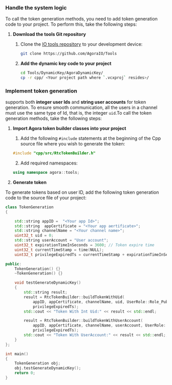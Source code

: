 ### Handle the system logic

To call the token generation methods, you need to add <Vg k="COMPANY" /> token generation code to your project. To perform this, take the following steps:

1.  **Download the <Vg k="COMPANY" /> tools Git repository**

    1. Clone the [<Vg k="COMPANY" /> IO tools repository](https://github.com/AgoraIO/Tools/tree/master/DynamicKey/AgoraDynamicKey/csharp/src/AgoraIO) to your development device:

        ```sh
        git clone https://github.com/AgoraIO/Tools
        ```

    2. **Add the <Vg k="COMPANY" /> dynamic key code to your project**

        ```sh
        cd Tools/DynamicKey/AgoraDynamicKey/
        cp -r cpp/ <Your project path where `.vcxproj` resides>/
        ```



### Implement token generation

<Vg k="AGORA_BACKEND" /> supports both **integer user Ids** and **string user accounts** for token generation. To ensure smooth communication, all the users in a channel must use the same type of Id, that is, the integer `uid`.To call the token generation methods, take the following steps:

1.  **Import Agora token builder classes into your project**

    1. Add the following `#include` statements at the beginning of the Cpp source file where you wish to generate the <Vg k="COMPANY" /> token:

    ``` cpp
    #include "cpp/src/RtcTokenBuilder.h"
    ```

    2. Add required namespaces:

    ```cpp
    using namespace agora::tools;
    ```

1. **Generate token**

To generate tokens based on user ID, add the following token generation code to the source file of your <Vpl k="NAME" /> project:

``` cpp
class TokenGeneration
{

    std::string appID =  "<Your app Id>";
    std::string  appCertificate = "<Your app aertificate>";
    std::string channelName = "<Your channel name>";
    uint32_t uid = 0;
    std::string userAccount = "User account";
    uint32_t expirationTimeInSeconds = 3600; // Token expire time
    uint32_t currentTimeStamp = time(NULL);
    uint32_t privilegeExpiredTs = currentTimeStamp + expirationTimeInSeconds;

public:
    TokenGeneration() {}
    ~TokenGeneration() {}

    void testGenerateDynamicKey()
    {
        std::string result;
        result = RtcTokenBuilder::buildTokenWithUid( 
            appID, appCertificate, channelName, uid, UserRole::Role_Publisher,
            privilegeExpiredTs);
        std::cout << "Token With Int Uid:" << result << std::endl;

        result = RtcTokenBuilder::buildTokenWithUserAccount(
            appID, appCertificate, channelName, userAccount, UserRole::Role_Publisher,
            privilegeExpiredTs);
        std::cout << "Token With UserAccount:" << result << std::endl;;
    }
};

int main() 
{
    TokenGeneration obj;
    obj.testGenerateDynamicKey();
    return 0;
}
```
